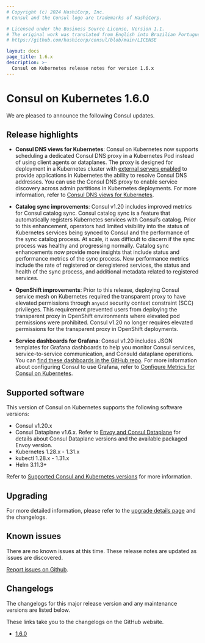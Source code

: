 ```yaml
---
# Copyright (c) 2024 HashiCorp, Inc.
# Consul and the Consul logo are trademarks of HashiCorp.

# Licensed under the Business Source License, Version 1.1.
# The original work was translated from English into Brazilian Portuguese.
# https://github.com/hashicorp/consul/blob/main/LICENSE

layout: docs
page_title: 1.6.x
description: >-
  Consul on Kubernetes release notes for version 1.6.x
---
```


# Consul on Kubernetes 1.6.0

We are pleased to announce the following Consul updates.

## Release highlights


- **Consul DNS views for Kubernetes**: Consul on Kubernetes now supports scheduling a dedicated Consul DNS proxy in a Kubernetes Pod instead of using client agents or dataplanes. The proxy is designed for deployment in a Kubernetes cluster with [external servers enabled](/consul/docs/k8s/deployment-configurations/servers-outside-kubernetes) to provide applications in Kubernetes the ability to resolve Consul DNS addresses. You can use the Consul DNS proxy to enable service discovery across admin partitions in Kubernetes deployments. For more information, refer to [Consul DNS views for Kubernetes](/consul/docs/k8s/dns/views).

- **Catalog sync improvements**: Consul v1.20 includes improved metrics for Consul catalog sync. Consul catalog sync is a feature that automatically registers Kubernetes services with Consul’s catalog. Prior to this enhancement, operators had limited visibility into the status of Kubernetes services being synced to Consul and the performance of the sync catalog process. At scale, it was difficult to discern if the sync process was healthy and progressing normally. Catalog sync enhancements now provide more insights that include status and performance metrics of the sync process. New performance metrics include the rate of registered or deregistered services, the status and health of the sync process, and additional metadata related to registered services.

- **OpenShift improvements**: Prior to this release, deploying Consul service mesh on Kubernetes required the transparent proxy to have elevated permissions through `anyuid` security context constraint (SCC) privileges. This requirement prevented users from deploying the transparent proxy in OpenShift environments where elevated pod permissions were prohibited. Consul v1.20 no longer requires elevated permissions for the transparent proxy in OpenShift deployments.

- **Service dashboards for Grafana**: Consul v1.20 includes JSON templates for Grafana dashboards to help you monitor Consul services, service-to-service communication, and Consuld dataplane operations. You can [find these dashboards in the GitHub repo](https://github.com/hashicorp/consul/tree/main/grafana). For more information about configuring Consul to use Grafana, refer to [Configure Metrics for Consul on Kubernetes](/consul/docs/k8s/connect/observability/metrics).

## Supported software

This version of Consul on Kubernetes supports the following software versions:

- Consul v1.20.x
- Consul Dataplane v1.6.x. Refer to [Envoy and Consul Dataplane](/consul/docs/v1.19.x/connect/proxies/envoy#envoy-and-consul-dataplane) for details about Consul Dataplane versions and the available packaged Envoy version.
- Kubernetes 1.28.x - 1.31.x
- kubectl 1.28.x - 1.31.x
- Helm 3.11.3+

Refer to [Supported Consul and Kubernetes versions](/consul/docs/v1.19.x/k8s/compatibility#supported-consul-and-kubernetes-versions) for more information.

## Upgrading

For more detailed information, please refer to the [upgrade details page](/consul/docs/upgrading/upgrade-specific) and the changelogs.

## Known issues

There are no known issues at this time. These release notes are updated as issues are discovered.

[Report issues on Github](https://github.com/hashicorp/consul-k8s/issues).

## Changelogs

The changelogs for this major release version and any maintenance versions are listed below.

<Note> These links take you to the changelogs on the GitHub website. </Note>

- [1.6.0](https://github.com/hashicorp/consul-k8s/releases/tag/v1.6.0)
